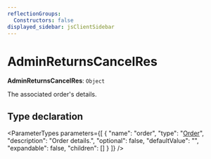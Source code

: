 ```yaml
---
reflectionGroups:
  Constructors: false
displayed_sidebar: jsClientSidebar
---
```



# AdminReturnsCancelRes

 **AdminReturnsCancelRes**: `Object`

The associated order's details.

## Type declaration

<ParameterTypes parameters={[
  {
    "name": "order",
    "type": "[Order](../classes/js_client.internal.Order.mdx)",
    "description": "Order details.",
    "optional": false,
    "defaultValue": "",
    "expandable": false,
    "children": []
  }
]} />
